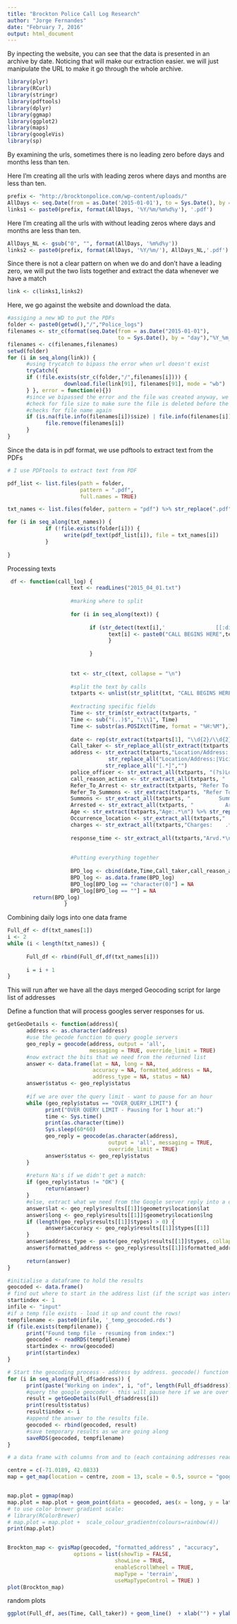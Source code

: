 ```yaml
---
title: "Brockton Police Call Log Research"
author: "Jorge Fernandes"
date: "February 7, 2016"
output: html_document
---
```



By inpecting the  website, you can see that the data is presented in an archive by date. Noticing that will make our extraction easier. we will just manipulate the URL to make it go through the whole archive.
```r

library(plyr)
library(RCurl)
library(stringr)
library(pdftools)
library(dplyr)
library(ggmap)
library(ggplot2)
library(maps)
library(googleVis)
library(sp)

```


By examining the urls, sometimes there is no leading zero before days and months less than ten.  

Here I'm creating all the urls with leading zeros where days and months are less than ten.

```r

prefix <- "http://brocktonpolice.com/wp-content/uploads/"
AllDays <- seq.Date(from = as.Date('2015-01-01'), to = Sys.Date(), by = "day")
links1 <- paste0(prefix, format(AllDays, '%Y/%m/%m%d%y'), '.pdf')

```

Here I'm creating all the urls with without leading zeros where days and months are less than ten.

```r

AllDays_NL <- gsub("0", "", format(AllDays, '%m%d%y'))
links2 <- paste0(prefix, format(AllDays, '%Y/%m/'), AllDays_NL,'.pdf')

```

Since there is not a clear pattern on when we do and don't have a leading zero, we will put the two lists together and extract the data whenever we have a match
```r

link <- c(links1,links2)

```

Here, we go against the website and download the data.

```r
#assiging a new WD to put the PDFs
folder <- paste0(getwd(),"/","Police_logs")
filenames <- str_c(format(seq.Date(from = as.Date("2015-01-01"), 
                                   to = Sys.Date(), by = "day"),"%Y_%m_%d"),".pdf")
filenames <- c(filenames,filenames)
setwd(folder)
for (i in seq_along(link)) {
      #using trycatch to bipass the error when url doesn't exist
      tryCatch({
      if (!file.exists(str_c(folder,"/",filenames[i]))) { 
                  download.file(link[91], filenames[91], mode = "wb")
      } }, error = function(e){})
      #since we bipassed the error and the file was created anyway, we go in and  
      #check for file size to make sure the file is deleted before the loop checks
      #checks for file name again
      if (is.na(file.info(filenames[i])$size) | file.info(filenames[i])$size == 0) {
            file.remove(filenames[i])
      }
}

```

Since the data is in pdf format, we use pdftools to extract text from the PDFs

```r
# I use PDFtools to extract text from PDF

pdf_list <- list.files(path = folder,
                       pattern = ".pdf",
                       full.names = TRUE)

txt_names <- list.files(folder, pattern = "pdf") %>% str_replace(".pdf",".txt")

for (i in seq_along(txt_names)) {
            if (!file.exists(folder[i])) { 
                  write(pdf_text(pdf_list[i]), file = txt_names[i])
            }
           
}

```

Processing texts

```r
 df <- function(call_log) {
                    text <- readLines("2015_04_01.txt")
  
                    #marking where to split
  
                    for (i in seq_along(text)) { 
        
                          if (str_detect(text[i],'                [[:digit:]]{4}')) { 
                                text[i] <- paste0("CALL BEGINS HERE",text[i] )
                                }
  
                          }
  
  
                    txt <- str_c(text, collapse = "\n")
  
                    #split the text by calls
                    txtparts <- unlist(str_split(txt, "CALL BEGINS HERE"))
  
                    #extracting specific fields
                    Time <- str_trim(str_extract(txtparts, "                [[:digit:]]{4}")) 
                    Time <- sub("(..)$", ":\\1", Time) 
                    Time <- substr(as.POSIXct(Time, format = "%H:%M"),11,16)
                    
                    date <- rep(str_extract(txtparts[1], "\\d{2}/\\d{2}/\\d{4}"),length(Time)) %>% as.Date('%d/%m/%Y')
                    Call_taker <- str_replace_all(str_extract(txtparts, "Call Taker:.*\n"),"Call Taker:","" ) %>% str_replace_all("\n","")
                    address <- str_extract(txtparts,"Location/Address:.*\n|Vicinity of:.*\n") %>% 
                                str_replace_all("Location/Address:|Vicinity of:","") %>%
                               str_replace_all("[.*]","")
                    police_officer <- str_extract_all(txtparts, "(?s)Location\\/Address:[^\n]*\\R(.*)") %>%str_extract_all("ID:.*\n|Patrolman.*\n") %>% str_replace_all("ID:","")
                    call_reason_action <- str_extract_all(txtparts, "                [[:digit:]]{4}.*\n")%>% str_replace_all("[[:digit:]]{4}","")
                    Refer_To_Arrest <- str_extract(txtparts, "Refer To Arrest:.*\n") %>% str_replace_all("Refer To Arrest:","") 
                    Refer_To_Summons <- str_extract(txtparts, "Refer To Summons:.*\n") %>% str_replace_all("Refer To Summons:","")
                    Summons <- str_extract_all(txtparts, "         Summons:    .*\n")  %>% str_replace_all("Summons:","")
                    Arrested <- str_extract_all(txtparts, "          Arrest:    .*\n")  %>% str_replace_all("Arrest:","")
                    Age <- str_extract(txtparts,"Age:.*\n") %>% str_replace_all("Age:","")
                    Occurrence_location <- str_extract_all(txtparts,"         Address:    .*\n") %>% str_replace_all("Address:","")
                    charges <- str_extract_all(txtparts,"Charges:    .*\n")%>% str_replace_all("Charges:","")
                    
                    response_time <- str_extract_all(txtparts,"Arvd.*\n")
  
  
                    #Putting everything together
  
                    BPD_log <- cbind(date,Time,Call_taker,call_reason_action,address, police_officer,Refer_To_Summons,Summons,Refer_To_Arrest,Arrested,Age, Occurrence_location,charges,response_time)
                    BPD_log <- as.data.frame(BPD_log)
                    BPD_log[BPD_log == "character(0)"] = NA 
                    BPD_log[BPD_log == ""] = NA 
        return(BPD_log)
                  }

```

Combining daily logs into one data frame

```r
Full_df <- df(txt_names[1])
i <- 2
while (i < length(txt_names)) {
      
      Full_df <- rbind(Full_df,df(txt_names[i])) 
      
      i = i + 1
} 
```

This will run after we have all the days merged
Geocoding script for large list of addresses   

Define a function that will process googles server responses for us.

```r
getGeoDetails <- function(address){
      address <- as.character(address)
      #use the gecode function to query google servers
      geo_reply = geocode(address, output = 'all', 
                          messaging = TRUE, override_limit = TRUE)
      #now extract the bits that we need from the returned list
      answer <- data.frame(lat = NA, long = NA, 
                           accuracy = NA, formatted_address = NA, 
                           address_type = NA, status = NA)
      answer$status <- geo_reply$status
      
      #if we are over the query limit - want to pause for an hour
      while (geo_reply$status == "OVER_QUERY_LIMIT") {
            print("OVER QUERY LIMIT - Pausing for 1 hour at:") 
            time <- Sys.time()
            print(as.character(time))
            Sys.sleep(60*60)
            geo_reply = geocode(as.character(address), 
                                output = 'all', messaging = TRUE, 
                                override_limit = TRUE)
            answer$status <- geo_reply$status
      }
      
      #return Na's if we didn't get a match:
      if (geo_reply$status != "OK") {
            return(answer)
      }   
      #else, extract what we need from the Google server reply into a dataframe:
      answer$lat <- geo_reply$results[[1]]$geometry$location$lat
      answer$long <- geo_reply$results[[1]]$geometry$location$lng   
      if (length(geo_reply$results[[1]]$types) > 0) {
            answer$accuracy <- geo_reply$results[[1]]$types[[1]]
      }
      answer$address_type <- paste(geo_reply$results[[1]]$types, collapse = ',')
      answer$formatted_address <- geo_reply$results[[1]]$formatted_address
      
      return(answer)
}

#initialise a dataframe to hold the results
geocoded <- data.frame()
# find out where to start in the address list (if the script was interrupted before):
startindex <- 1
infile <- "input"
#if a temp file exists - load it up and count the rows!
tempfilename <- paste0(infile, '_temp_geocoded.rds')
if (file.exists(tempfilename)) {
      print("Found temp file - resuming from index:")
      geocoded <- readRDS(tempfilename)
      startindex <- nrow(geocoded)
      print(startindex)
}

# Start the geocoding process - address by address. geocode() function takes care of query speed limit.
for (i in seq_along(Full_df$address)) {
      print(paste("Working on index", i, "of", length(Full_df$address)))
      #query the google geocoder - this will pause here if we are over the limit.
      result = getGeoDetails(Full_df$address[i]) 
      print(result$status)     
      result$index <- i
      #append the answer to the results file.
      geocoded <- rbind(geocoded, result)
      #save temporary results as we are going along
      saveRDS(geocoded, tempfilename)
}

# a data frame with columns from and to (each containing addresses readable for Google Maps)

centre = c(-71.0189, 42.0833)
map = get_map(location = centre, zoom = 13, scale = 0.5, source = "google", maptype = "roadmap")


map.plot = ggmap(map)
map.plot = map.plot + geom_point(data = geocoded, aes(x = long, y = lat, colour = 'black'), size = 1)
# to use color brewer gradient scale:
# library(RColorBrewer)
# map.plot = map.plot +  scale_colour_gradientn(colours=rainbow(4))
print(map.plot)


Brockton_map <- gvisMap(geocoded, "formatted_address" , "accuracy", 
                     options = list(showTip = FALSE, 
                                  showLine = TRUE, 
                                  enableScrollWheel = TRUE,
                                  mapType = 'terrain', 
                                  useMapTypeControl = TRUE) )
plot(Brockton_map)

```
random plots

```r

ggplot(Full_df, aes(Time, Call_taker)) + geom_line()  + xlab("") + ylab("Frequency")


```



